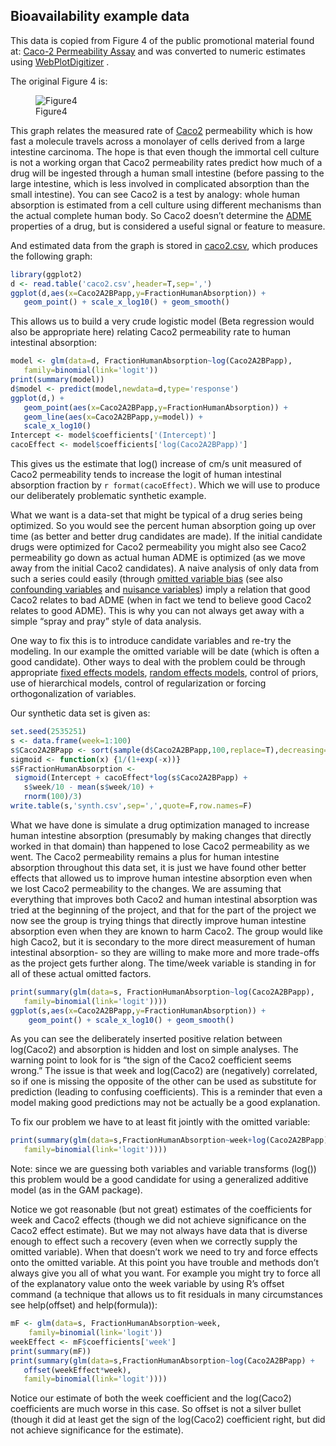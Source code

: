
## Bioavailability example data

This data is copied from Figure 4 of the public promotional material found at: 
[Caco-2 Permeability Assay](http://www.cyprotex.com/admepk/in-vitro-permeability/caco-2-permeability/) and was converted to numeric estimates using [WebPlotDigitizer](http://arohatgi.info/WebPlotDigitizer/) .

The original Figure 4 is:

![Figure4](Figure4.gif)

This graph relates the measured rate of [Caco2](http://en.wikipedia.org/wiki/Caco-2) permeability which is how fast a molecule travels across a monolayer of cells derived from a large intestine carcinoma.  The hope is that even though the immortal cell culture is not a working organ that Caco2 permeability rates predict how much of a drug will be ingested through a human small intestine (before passing to the large intestine, which is less involved in complicated absorption than the small intestine).  You can see Caco2 is a test by analogy: whole human absorption is estimated from a cell culture using different mechanisms than the actual complete human body.  So Caco2 doesn't determine the [ADME](http://en.wikipedia.org/wiki/ADME) properties of a drug, but is considered a useful signal or feature to measure.

And estimated data from the graph is stored in [caco2.csv](caco2.csv), which produces the following graph:

```r
library(ggplot2)
d <- read.table('caco2.csv',header=T,sep=',')
ggplot(d,aes(x=Caco2A2BPapp,y=FractionHumanAbsorption)) +
   geom_point() + scale_x_log10() + geom_smooth()
```

This allows us to build a very crude logistic model (Beta regression would also be appropriate here) relating Caco2 permeability rate to human intestinal absorption:

```r
model <- glm(data=d, FractionHumanAbsorption~log(Caco2A2BPapp),
   family=binomial(link='logit'))
print(summary(model))
d$model <- predict(model,newdata=d,type='response')
ggplot(d,) +
   geom_point(aes(x=Caco2A2BPapp,y=FractionHumanAbsorption)) + 
   geom_line(aes(x=Caco2A2BPapp,y=model)) +
   scale_x_log10()
Intercept <- model$coefficients['(Intercept)']
cacoEffect <- model$coefficients['log(Caco2A2BPapp)']
```

This gives us the estimate that log() increase of cm/s unit measured of Caco2 permeability tends to increase the logit of human intestinal absorption fraction by `r format(cacoEffect)`.  Which we will use to produce our deliberately problematic synthetic example.

What we want is a data-set that might be typical of a drug series being optimized.  So you would see the percent human absorption going up over time (as better and better drug candidates are made).  If the initial candidate drugs were optimized for Caco2 permeability you might also see Caco2 permeability go down as actual human ADME is optimized (as we move away from the initial Caco2 candidates).  A naive analysis of only data from such a series could easily (through [omitted variable bias](http://en.wikipedia.org/wiki/Omitted-variable_bias) (see also [confounding variables](http://en.wikipedia.org/wiki/Confounding_variable) and [nuisance variables](http://en.wikipedia.org/wiki/Nuisance_variable)) imply a relation that good Caco2 relates to bad ADME (when in fact we tend to believe good Caco2 relates to good ADME).  This is why you can not always get away with a simple "spray and pray" style of data analysis.

One way to fix this is to introduce candidate variables and re-try the modeling.  In our example the omitted variable will be date (which is often a good candidate).  Other ways to deal with the problem could be through appropriate [fixed effects models](http://en.wikipedia.org/wiki/Fixed_effects_model), [random effects models](http://en.wikipedia.org/wiki/Random_effects_model), control of priors, use of hierarchical models, control of regularization or forcing orthogonalization of variables.

Our synthetic data set is given as:
```r
set.seed(2535251)
s <- data.frame(week=1:100)
s$Caco2A2BPapp <- sort(sample(d$Caco2A2BPapp,100,replace=T),decreasing=T)
sigmoid <- function(x) {1/(1+exp(-x))}
s$FractionHumanAbsorption <- 
 sigmoid(Intercept + cacoEffect*log(s$Caco2A2BPapp) + 
   s$week/10 - mean(s$week/10) +
   rnorm(100)/3)
write.table(s,'synth.csv',sep=',',quote=F,row.names=F)
```

What we have done is simulate a drug optimization managed to increase human intestine absorption (presumably by making changes that directly worked in that domain) than happened to lose Caco2 permeability as we went.  The Caco2 permeability remains a plus for human intestine absorption throughout this data set, it is just we have found other better effects that allowed us to improve human intestine absorption even when we lost Caco2 permeability to the changes.  We are assuming that everything that improves both Caco2 and human intestinal absorption was tried at the beginning of the project, and that for the part of the project we now see the group is trying things that directly improve human intestine absorption even when they are known to harm Caco2.  The group would like high Caco2, but it is secondary to the more direct measurement of human intestinal absorption- so they are willing to make more and more trade-offs as the project gets further along.  The time/week variable is standing in for all of these actual omitted factors.

```r
print(summary(glm(data=s, FractionHumanAbsorption~log(Caco2A2BPapp),
   family=binomial(link='logit'))))
ggplot(s,aes(x=Caco2A2BPapp,y=FractionHumanAbsorption)) +
    geom_point() + scale_x_log10() + geom_smooth()
```

As you can see the deliberately inserted positive relation between log(Caco2) and absorption is hidden and lost on simple analyses.  The warning point to look for is "the sign of the Caco2 coefficient seems wrong."  The issue is that week and log(Caco2) are (negatively) correlated, so if one is missing the opposite of the other can be used as substitute for prediction (leading to confusing coefficients).  This is a reminder that even a model making good predictions may not be actually be a good explanation.

To fix our problem we have to at least fit jointly with the omitted variable:

```r
print(summary(glm(data=s,FractionHumanAbsorption~week+log(Caco2A2BPapp),
   family=binomial(link='logit'))))
```
Note: since we are guessing both variables and variable transforms (log()) this problem would be a good candidate for using a generalized additive model (as in the GAM package).

Notice we got reasonable (but not great) estimates of the coefficients for week and Caco2 effects (though we did not achieve significance on the Caco2 effect estimate).  But we may not always have data that is diverse enough to effect such a recovery (even when we correctly supply the omitted variable).  When that doesn't work we need to try and force effects onto the omitted variable.  At this point you have trouble and methods don't always give you all of what you want.  For example you might try to force all of the explanatory value onto the week variable by using R's offset command (a technique that allows us to fit residuals in many circumstances see help(offset) and help(formula)):

```r
mF <- glm(data=s, FractionHumanAbsorption~week,
    family=binomial(link='logit'))
weekEffect <- mF$coefficients['week']
print(summary(mF))
print(summary(glm(data=s,FractionHumanAbsorption~log(Caco2A2BPapp) +
   offset(weekEffect*week),
   family=binomial(link='logit'))))
```

Notice our estimate of both the week coefficient and the log(Caco2) coefficients are much worse in this case.  So offset is not a silver bullet (though it did at least get the sign of the log(Caco2) coefficient right, but did not achieve significance for the estimate).


